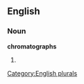 ==English==

===Noun===
'''chromatographs'''

# {{plural of|[[chromatograph]]}}

[[Category:English plurals]]